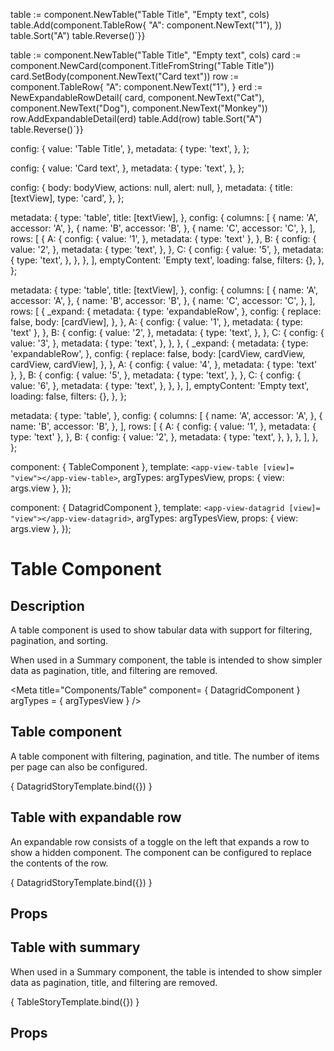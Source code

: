 
table := component.NewTable("Table Title", "Empty text", cols)
table.Add(component.TableRow{
	"A": component.NewText("1"),
})
table.Sort("A")
table.Reverse()`}}

table := component.NewTable("Table Title", "Empty text", cols)
card := component.NewCard(component.TitleFromString("Table Title"))
card.SetBody(component.NewText("Card text"))
row := component.TableRow{
  "A": component.NewText("1"),
}
erd := NewExpandableRowDetail(
  card,
  component.NewText("Cat"),
  component.NewText("Dog"),
  component.NewText("Monkey"))
row.AddExpandableDetail(erd)
table.Add(row)
table.Sort("A")
table.Reverse()`}}

  config: {
    value: 'Table Title',
  },
  metadata: {
    type: 'text',
  },
};

  config: {
    value: 'Card text',
  },
  metadata: {
    type: 'text',
  },
};

  config: {
    body: bodyView,
    actions: null,
    alert: null,
  },
  metadata: {
    title: [textView],
    type: 'card',
  },
};

  metadata: {
    type: 'table',
    title: [textView],
  },
  config: {
    columns: [
      {
        name: 'A',
        accessor: 'A',
      },
      {
        name: 'B',
        accessor: 'B',
      },
      {
        name: 'C',
        accessor: 'C',
      },
    ],
    rows: [
      {
        A: {
          config: {
            value: '1',
          },
          metadata: {
            type: 'text'
          },
        },
        B: {
          config: {
            value: '2',
          },
          metadata: {
            type: 'text',
          },
        },
        C: {
          config: {
            value: '5',
          },
          metadata: {
            type: 'text',
          },
        },
      },
    ],
    emptyContent: 'Empty text',
    loading: false,
    filters: {},
  },
};

  metadata: {
    type: 'table',
    title: [textView],
  },
  config: {
    columns: [
      {
        name: 'A',
        accessor: 'A',
      },
      {
        name: 'B',
        accessor: 'B',
      },
      {
        name: 'C',
        accessor: 'C',
      },
    ],
    rows: [
      {
        _expand: {
          metadata: {
            type: 'expandableRow',
          },
          config: {
            replace: false,
            body: [cardView],
          },
        },
        A: {
          config: {
            value: '1',
          },
          metadata: {
            type: 'text'
          },
        },
        B: {
          config: {
            value: '2',
          },
          metadata: {
            type: 'text',
          },
        },
        C: {
          config: {
            value: '3',
          },
          metadata: {
            type: 'text',
          },
        },
      },
      {
        _expand: {
          metadata: {
            type: 'expandableRow',
          },
          config: {
            replace: false,
            body: [cardView, cardView, cardView, cardView],
          },
        },
        A: {
          config: {
            value: '4',
          },
          metadata: {
            type: 'text'
          },
        },
        B: {
          config: {
            value: '5',
          },
          metadata: {
            type: 'text',
          },
        },
        C: {
          config: {
            value: '6',
          },
          metadata: {
            type: 'text',
          },
        },
      },
    ],
    emptyContent: 'Empty text',
    loading: false,
    filters: {},
  },
};

  metadata: {
    type: 'table',
  },
  config: {
    columns: [
      {
        name: 'A',
        accessor: 'A',
      },
      {
        name: 'B',
        accessor: 'B',
      },
    ],
    rows: [
      {
        A: {
          config: {
            value: '1',
          },
          metadata: {
            type: 'text'
          },
        },
        B: {
          config: {
            value: '2',
          },
          metadata: {
            type: 'text',
          },
        },
      },
    ],
  },
};

  component: { TableComponent },
  template: `<app-view-table [view]= "view"></app-view-table>`,
  argTypes: argTypesView,
  props: { view: args.view },
});

  component: { DatagridComponent },
  template: `<app-view-datagrid [view]= "view"></app-view-datagrid>`,
  argTypes: argTypesView,
  props: { view: args.view },
});

<h1>Table Component</h1>
<h2>Description</h2>

<p>A table component is used to show tabular data with support for filtering, pagination, and sorting.</p>

<p>When used in a Summary component, the table is intended to show simpler data as pagination, title, and filtering are removed.</p>

<Meta title="Components/Table"
      component= { DatagridComponent }
      argTypes = { argTypesView }
/>

<h2>Table component</h2>

<p>A table component with filtering, pagination, and title. The number of items per page can also be configured.</p>

<Canvas withToolbar>
  <Story name="Table component"
         parameters={{ docs: tableDocs }}
         args= {{ view: tableView1 }}>
    { DatagridStoryTemplate.bind({}) }
  </Story>
</Canvas>

<h2>Table with expandable row</h2>

<p>An expandable row consists of a toggle on the left that expands a row to show a hidden component.
The component can be configured to replace the contents of the row.</p>

<Canvas withToolbar>
  <Story name="Table component expandable row"
         parameters={{ docs: tableExpandableRowDocs }}
         args= {{ view: tableView2 }}>
    { DatagridStoryTemplate.bind({}) }
  </Story>
</Canvas>

<h2>Props</h2>
<ArgsTable story = "Table component expandable row" />

<h2>Table with summary</h2>

<p>When used in a Summary component, the table is intended to show simpler data as pagination, title, and filtering are removed.</p>

<Canvas withToolbar>
  <Story name="Table used with summary"
         parameters={{ docs: tableDocs }}
         args= {{ view: tableView3 }}>
    { TableStoryTemplate.bind({}) }
  </Story>
</Canvas>

<h2>Props</h2>
<ArgsTable story = "Table used with summary" />
